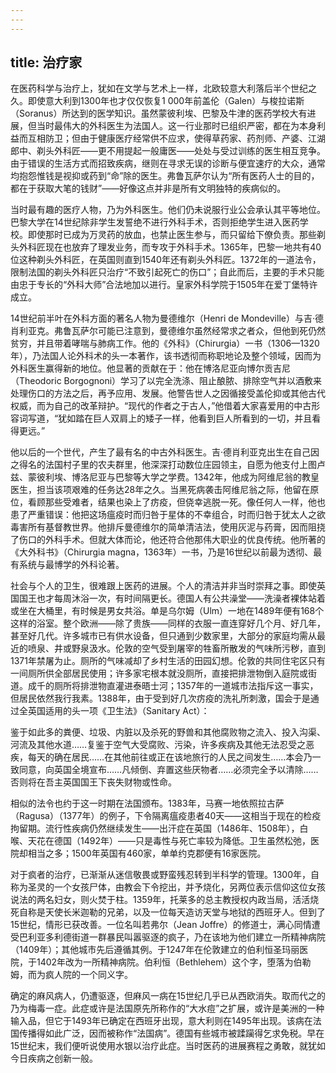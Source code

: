 ```yaml
---
---
---
```

title: 治疗家
---




在医药科学与治疗上，犹如在文学与艺术上一样，北欧较意大利落后半个世纪之久。即使意大利到1300年也才仅仅恢复1 000年前盖伦（Galen）与梭拉诺斯（Soranus）所达到的医学知识。虽然蒙彼利埃、巴黎及牛津的医药学校大有进展，但当时最伟大的外科医生为法国人。这一行业那时已组织严密，都在为本身利益而互相防卫；但由于健康医疗经常供不应求，使得草药家、药剂师、产婆、江湖郎中、剃头外科匠——更不用提起一般庸医——处处与受过训练的医生相互竞争。由于错误的生活方式而招致疾病，继则在寻求无误的诊断与便宜速疗的大众，通常均抱怨惟钱是视抑或药到“命”除的医生。弗鲁瓦萨尔认为“所有医药人士的目的，都在于获取大笔的钱财”——好像这点并非是所有文明独特的疾病似的。

当时最有趣的医疗人物，乃为外科医生。他们仍未说服行业公会承认其平等地位。巴黎大学在14世纪除非学生发誓绝不进行外科手术，否则拒绝学生进入医药学校。即使那时已成为万灵药的放血，也禁止医生参与，而只留给下僚负责。那些剃头外科匠现在也放弃了理发业务，而专攻于外科手术。1365年，巴黎一地共有40位这种剃头外科匠，在英国则直到1540年还有剃头外科匠。1372年的一道法令，限制法国的剃头外科匠只治疗“不致引起死亡的伤口”；自此而后，主要的手术只能由忠于专长的“外科大师”合法地加以进行。皇家外科学院于1505年在爱丁堡特许成立。

14世纪前半叶在外科方面的著名人物为曼德维尔（Henri de Mondeville）与吉·德肖利亚克。弗鲁瓦萨尔可能已注意到，曼德维尔虽然经常求之者众，但他到死仍然贫穷，并且带着哮喘与肺病工作。他的《外科》（Chirurgia）一书（1306—1320年），乃法国人论外科术的头一本著作，该书透彻而称职地论及整个领域，因而为外科医生赢得新的地位。他显著的贡献在于：他在博洛尼亚向博尔贡吉尼（Theodoric Borgognoni）学习了以完全洗涤、阻止酿脓、排除空气并以酒敷来处理伤口的方法之后，再予应用、发展。他警告世人之因循接受盖伦抑或其他古代权威，而为自己的改革辩护。“现代的作者之于古人，”他借着大家喜爱用的中古形容词写道，“犹如踏在巨人双肩上的矮子一样，他看到巨人所看到的一切，并且看得更远。”

他以后的一个世代，产生了最有名的中古外科医生。吉·德肖利亚克出生在自己因之得名的法国村子里的农夫群里，他深深打动数位庄园领主，自愿为他支付上图卢兹、蒙彼利埃、博洛尼亚与巴黎等大学之学费。1342年，他成为阿维尼翁的教皇医生，担当该项艰难的任务达28年之久。当黑死病袭击阿维尼翁之际，他留在原位，看顾那些受难者，结果也染上了疠疫，但侥幸逃脱一死。像任何人一样，他也患了严重错误：他把这场瘟疫时而归咎于星体的不幸组合，时而归咎于犹太人之欲毒害所有基督教世界。他排斥曼德维尔的简单清洁法，使用灰泥与药膏，因而阻挠了伤口的外科手术。但就大体而论，他还符合他那伟大职业的优良传统。他所著的《大外科书》（Chirurgia magna，1363年）一书，乃是16世纪以前最为透彻、最有系统与最博学的外科论著。

社会与个人的卫生，很难跟上医药的进展。个人的清洁并非当时崇拜之事。即使英国国王也才每周沐浴一次，有时间隔更长。德国人有公共澡堂——洗澡者裸体站着或坐在大桶里，有时候是男女共浴。单是乌尔姆（Ulm）一地在1489年便有168个这样的浴室。整个欧洲——除了贵族——同样的衣服一直连穿好几个月、好几年，甚至好几代。许多城市已有供水设备，但只通到少数家里，大部分的家庭均需从最近的喷泉、井或野泉汲水。伦敦的空气受到屠宰的牲畜所散发的气味所污秽，直到1371年禁屠为止。厕所的气味减却了乡村生活的田园幻想。伦敦的共同住宅区只有一间厕所供全部居民使用；许多家宅根本就没厕所，直接把排泄物倒入庭院或街道。成千的厕所将排泄物直灌进泰晤士河；1357年的一道城市法指斥这一事实，但居民依然我行我素。1388年，由于受到好几次疠疫的洗礼所刺激，国会于是通过全英国适用的头一项《卫生法》（Sanitary Act）：

鉴于如此多的粪便、垃圾、内脏以及杀死的野兽和其他腐败物之流入、投入沟渠、河流及其他水道……复鉴于空气大受腐败、污染，许多疾病及其他无法忍受之恶疾，每天的确在居民……在其他前往或正在该地旅行的人民之间发生……本会乃一致同意，向英国全境宣布……凡倾倒、弃置这些厌物者……必须完全予以清除……否则将在吾主英国国王下丧失财物或性命。



相似的法令也约于这一时期在法国颁布。1383年，马赛一地依照拉古萨（Ragusa）（1377年）的例子，下令隔离瘟疫患者40天——这相当于现在的检疫拘留期。流行性疾病仍然继续发生——出汗症在英国（1486年、1508年），白喉、天花在德国（1492年）——只是毒性与死亡率较为降低。卫生虽然松弛，医院却相当之多；1500年英国有460家，单单约克郡便有16家医院。

对于疯者的治疗，已渐渐从迷信敬畏或野蛮残忍转到半科学的管理。1300年，自称为圣灵的一个女孩尸体，由教会下令挖出，并予烧化，另两位表示信仰这位女孩说法的两名妇女，则火焚于柱。1359年，托莱多的总主教授权内政当局，活活烧死自称是天使长米迦勒的兄弟，以及一位每天造访天堂与地狱的西班牙人。但到了15世纪，情形已获改善。一位名叫若弗尔（Jean Joffre）的修道士，满心同情遭受巴利亚多利德街道一群暴民叫嚣驱逐的疯子，乃在该地为他们建立一所精神病院（1409年）；其他城市先后遵循其例。于1247年在伦敦建立的伯利恒圣玛丽医院，于1402年改为一所精神病院。伯利恒（Bethlehem）这个字，堕落为伯勒姆，而为疯人院的一个同义字。

确定的麻风病人，仍遭驱逐，但麻风一病在15世纪几乎已从西欧消失。取而代之的乃为梅毒一症。此症或许是法国原先所称作的“大水痘”之扩展，或许是美洲的一种输入品，但它于1493年已确定在西班牙出现，意大利则在1495年出现。该病在法国传播得如此广泛，因而被称作“法国病”。德国有些城市被蹂躏得乞求免税。早在15世纪末，我们便听说使用水银以治疗此症。当时医药的进展赛程之勇敢，就犹如今日疾病之创新一般。